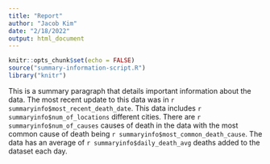 ```yaml
---
title: "Report"
author: "Jacob Kim"
date: "2/18/2022"
output: html_document
---
```


```r
knitr::opts_chunk$set(echo = FALSE)
source("summary-information-script.R")
library("knitr")
```

This is a summary paragraph that details important information about the data. The most recent update to this data was in `r summaryinfo$most_recent_death_date`. This data includes `r summaryinfo$num_of_locations` different cities. There are `r summaryinfo$num_of_causes` causes of death in the data with the most common cause of death being `r summaryinfo$most_common_death_cause`. The data has an average of `r summaryinfo$daily_death_avg` deaths added to the dataset each day.
